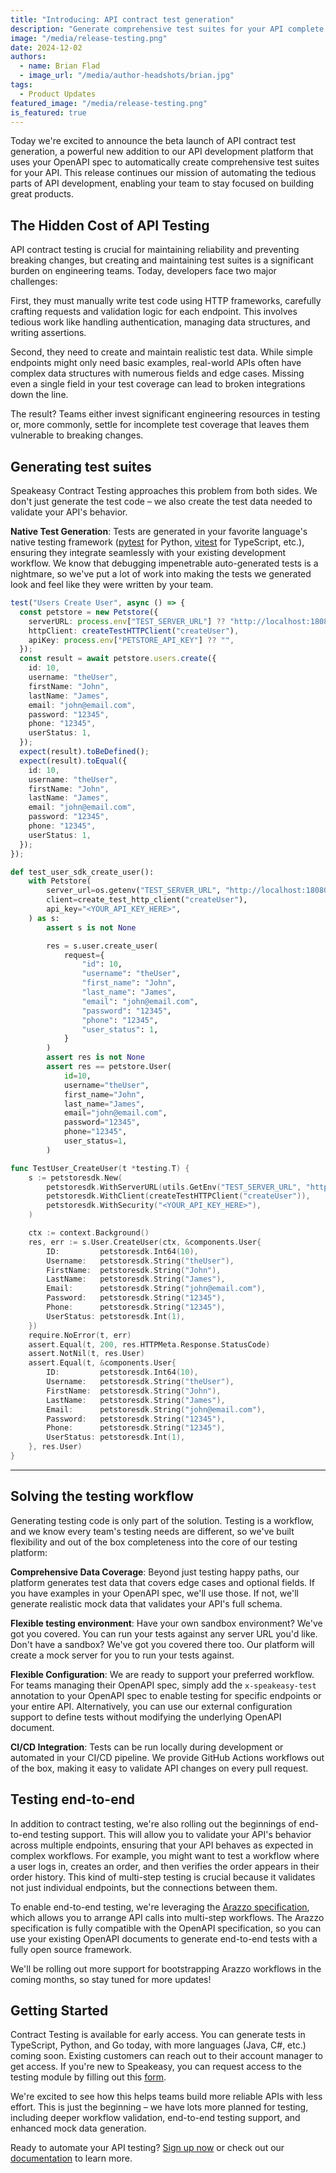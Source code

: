 ```yaml
---
title: "Introducing: API contract test generation"
description: "Generate comprehensive test suites for your API complete with realistic test data"
image: "/media/release-testing.png"
date: 2024-12-02
authors:
  - name: Brian Flad
  - image_url: "/media/author-headshots/brian.jpg"
tags:
  - Product Updates
featured_image: "/media/release-testing.png"
is_featured: true
---
```



Today we're excited to announce the beta launch of API contract test generation, a powerful new addition to our API development platform that uses your OpenAPI spec to automatically create comprehensive test suites for your API. This release continues our mission of automating the tedious parts of API development, enabling your team to stay focused on building great products.

## The Hidden Cost of API Testing

API contract testing is crucial for maintaining reliability and preventing breaking changes, but creating and maintaining test suites is a significant burden on engineering teams. Today, developers face two major challenges:

First, they must manually write test code using HTTP frameworks, carefully crafting requests and validation logic for each endpoint. This involves tedious work like handling authentication, managing data structures, and writing assertions.

Second, they need to create and maintain realistic test data. While simple endpoints might only need basic examples, real-world APIs often have complex data structures with numerous fields and edge cases. Missing even a single field in your test coverage can lead to broken integrations down the line.

The result? Teams either invest significant engineering resources in testing or, more commonly, settle for incomplete test coverage that leaves them vulnerable to breaking changes.

## Generating test suites

Speakeasy Contract Testing approaches this problem from both sides. We don't just generate the test code – we also create the test data needed to validate your API's behavior.

**Native Test Generation**: Tests are generated in your favorite language's native testing framework ([pytest](https://docs.pytest.org/en/stable/) for Python, [vitest](https://vitest.dev/) for TypeScript, etc.), ensuring they integrate seamlessly with your existing development workflow. We know that debugging impenetrable auto-generated tests is a nightmare, so we've put a lot of work into making the tests we generated look and feel like they were written by your team.

<CodeWithTabs>

```ts !!tabs users.test.ts
test("Users Create User", async () => {
  const petstore = new Petstore({
    serverURL: process.env["TEST_SERVER_URL"] ?? "http://localhost:18080",
    httpClient: createTestHTTPClient("createUser"),
    apiKey: process.env["PETSTORE_API_KEY"] ?? "",
  });
  const result = await petstore.users.create({
    id: 10,
    username: "theUser",
    firstName: "John",
    lastName: "James",
    email: "john@email.com",
    password: "12345",
    phone: "12345",
    userStatus: 1,
  });
  expect(result).toBeDefined();
  expect(result).toEqual({
    id: 10,
    username: "theUser",
    firstName: "John",
    lastName: "James",
    email: "john@email.com",
    password: "12345",
    phone: "12345",
    userStatus: 1,
  });
});
```

```python !!tabs test_user_sdk.py
def test_user_sdk_create_user():
    with Petstore(
        server_url=os.getenv("TEST_SERVER_URL", "http://localhost:18080"),
        client=create_test_http_client("createUser"),
        api_key="<YOUR_API_KEY_HERE>",
    ) as s:
        assert s is not None

        res = s.user.create_user(
            request={
                "id": 10,
                "username": "theUser",
                "first_name": "John",
                "last_name": "James",
                "email": "john@email.com",
                "password": "12345",
                "phone": "12345",
                "user_status": 1,
            }
        )
        assert res is not None
        assert res == petstore.User(
            id=10,
            username="theUser",
            first_name="John",
            last_name="James",
            email="john@email.com",
            password="12345",
            phone="12345",
            user_status=1,
        )
```

```go !!tabs user_test.go
func TestUser_CreateUser(t *testing.T) {
	s := petstoresdk.New(
		petstoresdk.WithServerURL(utils.GetEnv("TEST_SERVER_URL", "http://localhost:18080")),
		petstoresdk.WithClient(createTestHTTPClient("createUser")),
		petstoresdk.WithSecurity("<YOUR_API_KEY_HERE>"),
	)

	ctx := context.Background()
	res, err := s.User.CreateUser(ctx, &components.User{
		ID:         petstoresdk.Int64(10),
		Username:   petstoresdk.String("theUser"),
		FirstName:  petstoresdk.String("John"),
		LastName:   petstoresdk.String("James"),
		Email:      petstoresdk.String("john@email.com"),
		Password:   petstoresdk.String("12345"),
		Phone:      petstoresdk.String("12345"),
		UserStatus: petstoresdk.Int(1),
	})
	require.NoError(t, err)
	assert.Equal(t, 200, res.HTTPMeta.Response.StatusCode)
	assert.NotNil(t, res.User)
	assert.Equal(t, &components.User{
		ID:         petstoresdk.Int64(10),
		Username:   petstoresdk.String("theUser"),
		FirstName:  petstoresdk.String("John"),
		LastName:   petstoresdk.String("James"),
		Email:      petstoresdk.String("john@email.com"),
		Password:   petstoresdk.String("12345"),
		Phone:      petstoresdk.String("12345"),
		UserStatus: petstoresdk.Int(1),
	}, res.User)
}
```

---

</CodeWithTabs>

## Solving the testing workflow

Generating testing code is only part of the solution. Testing is a workflow, and we know every team's testing needs are different, so we've built flexibility and out of the box completeness into the core of our testing platform:

**Comprehensive Data Coverage**: Beyond just testing happy paths, our platform generates test data that covers edge cases and optional fields. If you have examples in your OpenAPI spec, we'll use those. If not, we'll generate realistic mock data that validates your API's full schema.

**Flexible testing environment**: Have your own sandbox environment? We've got you covered. You can run your tests against any server URL you'd like. Don't have a sandbox? We've got you covered there too. Our platform will create a mock server for you to run your tests against.

**Flexible Configuration**: We are ready to support your preferred workflow. For teams managing their OpenAPI spec, simply add the `x-speakeasy-test` annotation to your OpenAPI spec to enable testing for specific endpoints or your entire API. Alternatively, you can use our external configuration support to define tests without modifying the underlying OpenAPI document.

**CI/CD Integration**: Tests can be run locally during development or automated in your CI/CD pipeline. We provide GitHub Actions workflows out of the box, making it easy to validate API changes on every pull request.

## Testing end-to-end

In addition to contract testing, we're also rolling out the beginnings of end-to-end testing support. This will allow you to validate your API's behavior across multiple endpoints, ensuring that your API behaves as expected in complex workflows. For example, you might want to test a workflow where a user logs in, creates an order, and then verifies the order appears in their order history. This kind of multi-step testing is crucial because it validates not just individual endpoints, but the connections between them.

To enable end-to-end testing, we're leveraging the [Arazzo specification](/openapi/arazzo), which allows you to arrange API calls into multi-step workflows. The Arazzo specification is fully compatible with the OpenAPI specification, so you can use your existing OpenAPI documents to generate end-to-end tests with a fully open source framework.

We'll be rolling out more support for bootstrapping Arazzo workflows in the coming months, so stay tuned for more updates!

## Getting Started

Contract Testing is available for early access. You can generate tests in TypeScript, Python, and Go today, with more languages (Java, C#, etc.) coming soon. Existing customers can reach out to their account manager to get access. If you're new to Speakeasy, you can request access to the testing module by filling out this [form](/book-demo).

We're excited to see how this helps teams build more reliable APIs with less effort. This is just the beginning – we have lots more planned for testing, including deeper workflow validation, end-to-end testing support, and enhanced mock data generation.

Ready to automate your API testing? [Sign up now](https://app.speakeasy.com/) or check out our [documentation](https://speakeasy.com/docs) to learn more.
